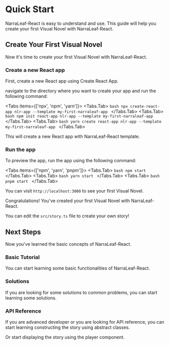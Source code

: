 
# Quick Start

NarraLeaf-React is easy to understand and use. This guide will help you create your first Visual Novel with NarraLeaf-React.

## Create Your First Visual Novel

Now it's time to create your first Visual Novel with NarraLeaf-React.

<Steps>

### Create a new React app

First, create a new React app using Create React App.

navigate to the directory where you want to create your app and run the following command:

<Tabs items={['npx', 'npm', 'yarn']}>
    <Tabs.Tab>
        ```bash
        npx create-react-app nlr-app --template my-first-narraleaf-app
        ```
    </Tabs.Tab>
    <Tabs.Tab>
        ```bash
        npm init react-app nlr-app --template my-first-narraleaf-app
        ```
    </Tabs.Tab>
    <Tabs.Tab>
        ```bash
        yarn create react-app nlr-app --template my-first-narraleaf-app
        ```
    </Tabs.Tab>
</Tabs>

This will create a new React app with NarraLeaf-React template.

### Run the app

To preview the app, run the app using the following command:

<Tabs items={['npm', 'yarn', 'pnpm']}>
    <Tabs.Tab>
        ```bash
        npm start
        ```
    </Tabs.Tab>
    <Tabs.Tab>
        ```bash
        yarn start
        ```
    </Tabs.Tab>
    <Tabs.Tab>
        ```bash
        pnpm start
        ```
    </Tabs.Tab>
</Tabs>

You can visit `http://localhost:3000` to see your first Visual Novel.

</Steps>

Congratulations! You've created your first Visual Novel with NarraLeaf-React.

You can edit the `src/story.ts` file to create your own story! 

## Next Steps

Now you've learned the basic concepts of NarraLeaf-React. 

### Basic Tutorial

You can start learning some basic functionalities of NarraLeaf-React.

<Cards num={1}>
    <Cards.Card
        title="Basic"
        description="Learn more about the basics of NarraLeaf-React."
        href="/documentation/basic"
        arrow
    />
</Cards>

### Solutions

If you are looking for some solutions to common problems, you can start learning some solutions.

<Cards num={1}>
    <Cards.Card
        title="Solutions"
        description="Learn more about the solutions of NarraLeaf-React."
        href="/documentation/solutions"
        arrow
    />
</Cards>

### API Reference

If you are advanced developer or you are looking for API reference, you can start learning constructing the story using abstract classes.

<Cards num={1}>
    <Cards.Card
        title="Core"
        description="Learn more about the core concepts of NarraLeaf-React."
        href="/documentation/core"
        arrow
    />
</Cards>

Or start displaying the story using the player component.

<Cards num={1}>
    <Cards.Card
        title="Player"
        description="Learn more about the Player component."
        href="/documentation/player"
        arrow
    />
</Cards>

